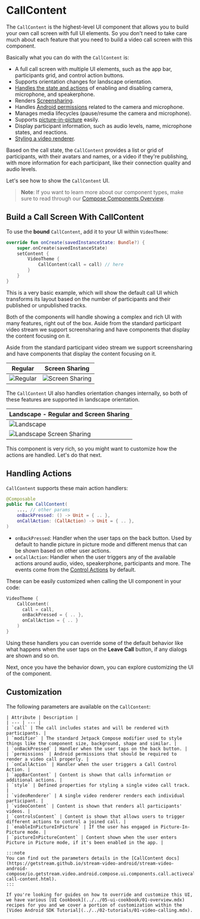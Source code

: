 # CallContent

The `CallContent` is the highest-level UI component that allows you to build your own call screen with full UI elements. So you don't need to take care much about each feature that you need to build a video call screen with this component.

Basically what you can do with the `CallContent` is:

- A full call screen with multiple UI elements, such as the app bar, participants grid, and control action buttons.
- Supports orientation changes for landscape orientation.
- [Handles the state and actions](03-call-controls.mdx) of enabling and disabling camera, microphone, and speakerphone.
- Renders [Screensharing](06-screen-share-content.mdx).
- Handles [Android permissions](../../05-ui-cookbook/08-permission-requests.mdx) related to the camera and microphone.
- Manages media lifecycles (pause/resume the camera and microphone).
- Supports [picture-in-picture](../../06-advanced/03-enable-picture-in-picture.mdx) easily.
- Display participant information, such as audio levels, name, microphone states, and reactions.
- [Styling a video renderer](../../05-ui-cookbook/04-video-renderer.mdx).

Based on the call state, the `CallContent` provides a list or grid of participants, with their avatars and names, or a video if they're publishing, with more information for each participant, like their connection quality and audio levels.

Let's see how to show the `CallContent` UI.

> **Note**: If you want to learn more about our component types, make sure to read through our [Compose Components Overview](../01-overview.mdx).

## Build a Call Screen With CallContent

To use the **bound** `CallContent`, add it to your UI within `VideoTheme`:

```kotlin
override fun onCreate(savedInstanceState: Bundle?) {
    super.onCreate(savedInstanceState)
    setContent {
        VideoTheme {
            CallContent(call = call) // here
        }
    }
}
```

This is a very basic example, which will show the default call UI which transforms its layout based on the number of participants and their published or unpublished tracks.

Both of the components will handle showing a complex and rich UI with many features, right out of the box. Aside from the standard participant video stream we support screensharing and have components that display the content focusing on it. 

Aside from the standard participant video stream we support screensharing and have components that display the content focusing on it.

| Regular | Screen Sharing                                               |
| ------- | ------------------------------------------------------------ |
| ![Regular](../../assets/compose_call_content_regular.png) | ![Screen Sharing](../../assets/compose_screensharing.png) |

The `CallContent` UI also handles orientation changes internally, so both of these features are supported in landscape orientation.

| Landscape - Regular and Screen Sharing                       |
| ------------------------------------------------------------ |
| ![Landscape](../../assets/compose_call_landscape.png) |
| ![Landscape Screen Sharing](../../assets/compose_screensharing_landscape.png) |

This component is very rich, so you might want to customize how the actions are handled. Let's do that next.

## Handling Actions

`CallContent` supports these main action handlers:

```kotlin
@Composable
public fun CallContent(
    ..., // other params
    onBackPressed: () -> Unit = { .. },
    onCallAction: (CallAction) -> Unit = { .. },
)
```

* `onBackPressed`: Handler when the user taps on the back button. Used by default to handle picture in picture mode and different menus that can be shown based on other user actions.
* `onCallAction`: Handler when the user triggers any of the available actions around audio, video, speakerphone, participants and more. The events come from the [Control Actions](03-call-controls.mdx) by default.

These can be easily customized when calling the UI component in your code:

```kotlin
VideoTheme {
    CallContent(
      call = call,
      onBackPressed = { .. },
      onCallAction = { .. }
    )
}
```

Using these handlers you can override some of the default behavior like what happens when the user taps on the **Leave Call** button, if any dialogs are shown and so on.

Next, once you have the behavior down, you can explore customizing the UI of the component.

## Customization

The following parameters are available on the `CallContent`:

```
| Attribute | Description |
| --- | --- |
| `call` | The call includes states and will be rendered with participants. |
| `modifier` | The standard Jetpack Compose modifier used to style things like the component size, background, shape and similar. |
| `onBackPressed` | Handler when the user taps on the back button. |
| `permissions` | Android permissions that should be required to render a video call properly. |
| `onCallAction` | Handler when the user triggers a Call Control Action. |
| `appBarContent` | Content is shown that calls information or additional actions. |
| `style` | Defined properties for styling a single video call track. |
| `videoRenderer` | A single video renderer renders each individual participant. |
| `videoContent` | Content is shown that renders all participants' videos. |
| `controlsContent` | Content is shown that allows users to trigger different actions to control a joined call. |
| `enableInPictureInPicture` | If the user has engaged in Picture-In-Picture mode. |
| `pictureInPictureContent` | Content shown when the user enters Picture in Picture mode, if it's been enabled in the app. |

:::note
You can find out the parameters details in the [CallContent docs](https://getstream.github.io/stream-video-android/stream-video-android-compose/io.getstream.video.android.compose.ui.components.call.activecall/-call-content.html).
:::

If you're looking for guides on how to override and customize this UI, we have various [UI Cookbook](../../05-ui-cookbook/01-overview.mdx) recipes for you and we cover a portion of customization within the [Video Android SDK Tutorial](../../02-tutorials/01-video-calling.mdx).
